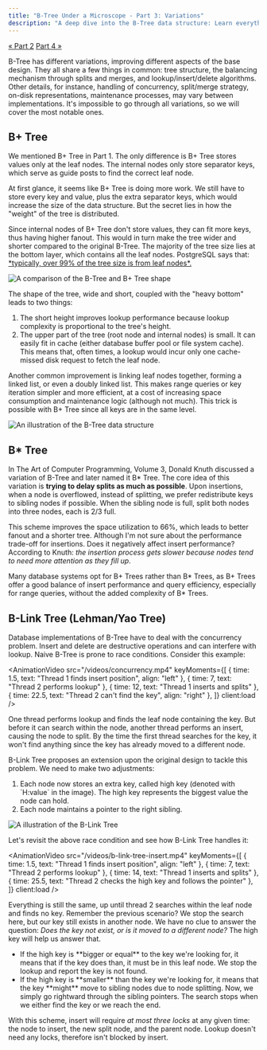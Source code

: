 ```yaml
---
title: "B-Tree Under a Microscope - Part 3: Variations"
description: "A deep dive into the B-Tree data structure: Learn everything from basic operations to variations and various optimizations."
---
```



<Layout stickyAsideId="sticky-aside">
<div slot="aside" id="sticky-aside" class="sticky mt-12">
  <TableOfContents
    headings={[
      { depth: 2, slug: 'b-tree', text: 'B+ Tree' },
      { depth: 2, slug: 'b-tree-1', text: 'B* Tree' },
      {
        depth: 2,
        slug: 'b-link-tree-lehmanyao-tree',
        text: 'B-Link Tree (Lehman/Yao Tree)'
      }
    ]}
    client:only="preact"
  />
  <div class="mt-4 flex justify-between text-base text-stone-600">
    <a href="/btree-under-a-microscope/databases" class="hover:underline underline-offset-4">« Part 2</a>
    <a href="/btree-under-a-microscope/optimizations" class="hover:underline underline-offset-4">Part 4 »</a>
  </div>
</div>

<PartHeading
  text="Variations"
  part={3}
  githubLink="https://github.com/Goose97/ducnguyen.space/blob/main/src/pages/btree-under-a-microscope/variations.mdx"
/>

B-Tree has different variations, improving different aspects of the base design.
They all share a few things in common: tree structure, the balancing mechanism
through splits and merges, and lookup/insert/delete algorithms. Other details,
for instance, handling of concurrency, split/merge strategy, on-disk
representations, maintenance processes, may vary between implementations. It's
impossible to go through all variations, so we will cover the most notable ones.

<h2 id="b-plus-true">B+ Tree</h2>

We mentioned B+ Tree in Part 1. The only difference is B+ Tree stores values
only at the leaf nodes. The internal nodes only store separator keys, which
serve as guide posts to find the correct leaf node.

At first glance, it seems like B+ Tree is doing more work. We still have to
store every key and value, plus the extra separator keys, which would
increase the size of the data structure. But the secret lies in how the
"weight" of the tree is distributed.

<p>
  Since internal nodes of B+ Tree don't store values, they can fit more keys,
  thus having higher fanout. This would in turn make the tree wider and shorter
  compared to the original B-Tree. The majority of the tree size lies at the
  bottom layer, which contains all the leaf nodes. PostgreSQL says that:
  <a
    href="https://www.postgresql.org/docs/current/btree.html#BTREE-STRUCTURE"
    rel="noopener noreferrer"
    target="_blank"
    class="link">*typically, over 99% of the tree size is from leaf nodes*.</a>
</p>
<Image src={bPlusTreeShape} alt="A comparison of the B-Tree and B+ Tree shape" class="custom-image" />

The shape of the tree, wide and short, coupled with the "heavy bottom" leads to
two things:

<ol class="list-decimal pl-10">
  <li>The short height improves lookup performance because lookup complexity is
    proportional to the tree's height.</li>
  <li>The upper part of the tree (root node and internal nodes) is small.
    It can easily fit in cache (either database buffer pool or file
    system cache). This means that, often times, a lookup would incur only one
    cache-missed disk request to fetch the leaf node.</li>
</ol>

Another common improvement is linking leaf nodes together, forming a linked
list, or even a doubly linked list. This makes range queries or key iteration
simpler and more efficient, at a cost of increasing space consumption and
maintenance logic (although not much). This trick is possible with B+ Tree
since all keys are in the same level.

<Image src={siblingPointers} alt="An illustration of the B-Tree data structure" class="custom-image" />

<h2 id="b-asterisk-tree">B* Tree</h2>

In The Art of Computer Programming, Volume 3, Donald Knuth discussed a
variation of B-Tree and later named it B* Tree. The core idea of this variation
is **trying to delay splits as much as possible**. Upon insertions, when a node
is overflowed, instead of splitting, we prefer redistribute keys to sibling
nodes if possible. When the sibling node is full, split both nodes into three
nodes, each is 2/3 full.

This scheme improves the space utilization to 66%, which leads to better fanout
and a shorter tree. Although I'm not sure about the performance trade-off for
insertions. Does it negatively affect insert performance? According to Knuth:
*the insertion process gets slower because nodes tend to need more attention as
they fill up*.

Many database systems opt for B+ Trees rather than B* Trees, as B+ Trees offer
a good balance of insert performance and query efficiency, especially for range
queries, without the added complexity of B* Trees.

<h2 id="b-link-tree">B-Link Tree (Lehman/Yao Tree)</h2>

Database implementations of B-Tree have to deal with the concurrency problem.
Insert and delete are destructive operations and can interfere with lookup.
Naive B-Tree is prone to race conditions. Consider this example:

<AnimationVideo
  src="/videos/concurrency.mp4"
  keyMoments={[
    { time: 1.5, text: "Thread 1 finds insert position", align: "left" },
    { time: 7, text: "Thread 2 performs lookup" },
    { time: 12, text: "Thread 1 inserts and splits" },
    { time: 22.5, text: "Thread 2 can't find the key", align: "right" },
  ]}
  client:load
/>

One thread performs lookup and finds the leaf node containing the key. But
before it can search within the node, another thread performs an insert,
causing the node to split. By the time the first thread searches for the key, it
won't find anything since the key has already moved to a different node.

B-Link Tree proposes an extension upon the original design to tackle this
problem. We need to make two adjustments:

<ol class="list-decimal pl-10">
  <li>Each node now stores an extra key, called high key (denoted with `H:value`
    in the image). The high key represents the biggest value the node can
    hold.</li>
  <li>Each node maintains a pointer to the right sibling.</li>
</ol>

<Image src={bLinkTree} alt="A illustration of the B-Link Tree" class="custom-image" />

Let's revisit the above race condition and see how B-Link Tree handles it:

<AnimationVideo
  src="/videos/b-link-tree-insert.mp4"
  keyMoments={[
    { time: 1.5, text: "Thread 1 finds insert position", align: "left" },
    { time: 7, text: "Thread 2 performs lookup" },
    { time: 14, text: "Thread 1 inserts and splits" },
    { time: 25.5, text: "Thread 2 checks the high key and follows the pointer" },
  ]}
  client:load
/>

Everything is still the same, up until thread 2 searches within the leaf node
and finds no key. Remember the previous scenario? We stop the search here, but
our key still exists in another node. We have no clue to answer the question:
*Does the key not exist, or is it moved to a different node?* The high key will
help us answer that.

<ul class="list-disc pl-10">
  <li>If the high key is **bigger or equal** to the key we're looking for, it
    means that if the key does than, it must be in this leaf node. We stop
    the lookup and report the key is not found.</li>
  <li>If the high key is **smaller** than the key we're looking for, it means
    that the key **might** move to sibling nodes due to node splitting. Now,
    we simply go rightward through the sibling pointers. The search stops when
    we either find the key or we reach the end.</li>
</ul>

With this scheme, insert will require *at most three locks* at any given time:
the node to insert, the new split node, and the parent node. Lookup doesn't
need any locks, therefore isn't blocked by insert.

<ChapterLink text="Continue to Part 4: Optimizations" href="/btree-under-a-microscope/optimizations" />

</Layout>
